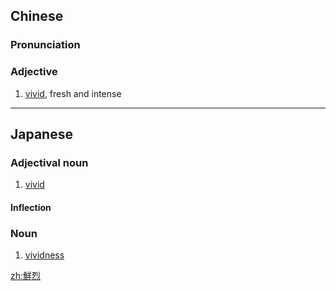 {{also|鲜烈}}
==Chinese==
{{zh-forms|s=鲜烈}}

===Pronunciation===
{{zh-pron
|m=xiānliè
|c=sin1 lit6
|cat=a
}}

===Adjective===
{{zh-adj}}

# [[vivid]], fresh and intense

----

==Japanese==
{{ja-kanjitab|せん|れつ|yomi=o}}

===Adjectival noun===
{{ja-adj|decl=na|せんれつ}}

# [[vivid]]

====Inflection====
{{ja-na|せんれつ}}

===Noun===
{{ja-noun|せんれつ}}

# [[vividness]]

[[zh:鮮烈]]